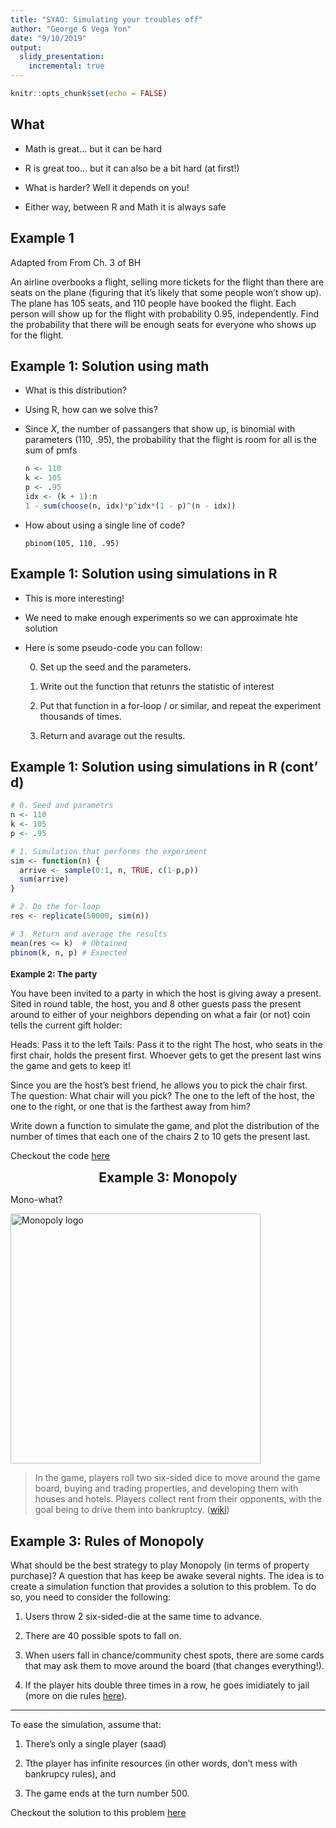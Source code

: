 ```yaml
---
title: "SYAO: Simulating your troubles off"
author: "George G Vega Yon"
date: "9/10/2019"
output:
  slidy_presentation:
    incremental: true
---
```


```r
knitr::opts_chunk$set(echo = FALSE)
```

## What

- Math is great... but it can be hard

- R is great too... but it can also be a bit hard (at first!)

- What is harder? Well it depends on you!

- Either way, between R and Math it is always safe

## Example 1

Adapted from From Ch. 3 of BH

An airline overbooks a flight, selling more tickets for the flight than there
are seats on the plane (figuring that it’s likely that some people won’t show
up). The plane has 105 seats, and 110 people have booked the flight. Each
person will show up for the flight with probability 0.95, independently. Find
the probability that there will be enough seats for everyone who shows up for
the flight.

## Example 1: Solution using math

- What is this distribution?

- Using R, how can we solve this?

- Since $X$, the number of passangers that show up, is binomial with parameters
  (110, .95), the probability that the flight is room for all is the sum of pmfs
  
  ```r
  n <- 110
  k <- 105
  p <- .95
  idx <- (k + 1):n 
  1 - sum(choose(n, idx)*p^idx*(1 - p)^(n - idx))
  ```
- How about using a single line of code?
  
  `pbinom(105, 110, .95)`
  
## Example 1: Solution using simulations in R

- This is more interesting!

- We need to make enough experiments so we can approximate hte solution

- Here is some pseudo-code you can follow:

  0.  Set up the seed and the parameters.

  1.  Write out the function that retunrs the statistic of interest
  
  2.  Put that function in a for-loop / or similar, and repeat the experiment
      thousands of times.
      
  3.  Return and avarage out the results.


## Example 1: Solution using simulations in R (cont' d)

```r
# 0. Seed and parametrs
n <- 110
k <- 105
p <- .95

# 1. Simulation that performs the experiment
sim <- function(n) {
  arrive <- sample(0:1, n, TRUE, c(1-p,p))
  sum(arrive)
}

# 2. Do the for-loop
res <- replicate(50000, sim(n))

# 3. Return and average the results
mean(res <= k)  # Obtained
pbinom(k, n, p) # Expected
```

## Example 2: The party {style="font-size: 10pt"}

You have been invited to a party in which the host is giving away a present. Sited in round table, the host, you and 8 other guests pass the present around to either of your neighbors depending on what a fair (or not) coin tells the current gift holder:

Heads: Pass it to the left
Tails: Pass it to the right
The host, who seats in the first chair, holds the present first. Whoever gets to get the present last wins the game and gets to keep it!

Since you are the host's best friend, he allows you to pick the chair first. The question: What chair will you pick? The one to the left of the host, the one to the right, or one that is the farthest away from him?

Write down a function to simulate the game, and plot the distribution of the number of times that each one of the chairs 2 to 10 gets the present last.

Checkout the code [here](https://github.com/USCbiostats/rbootcamp/blob/983d1f22af1d33f3df159d874080692321d903bf/projects/06-party/party.r)

## Example 3: Monopoly {style="text-align:center; margin:auto"}

Mono-what?

<img src="https://upload.wikimedia.org/wikipedia/en/f/f9/Monopoly_pack_logo.png" style="width:400px;align:text-align:center" alt="Monopoly logo"/>

> In the game, players roll two six-sided dice to move around the game board, buying and trading properties, and developing them with houses and hotels. Players collect rent from their opponents, with the goal being to drive them into bankruptcy. ([wiki](https://en.wikipedia.org/wiki/Monopoly_(game)))

## Example 3: Rules of Monopoly

What should be the best strategy to play Monopoly (in terms of property
purchase)? A question that has keep be awake several nights. The idea is to create
a simulation function that provides a solution to this problem. To do so, you
need to consider the following:

1.  Users throw 2 six-sided-die at the same time to advance.

2.  There are 40 possible spots to fall on.

3.  When users fall in chance/community chest spots, there are some cards
    that may ask them to move around the board (that changes everything!).
    
4.  If the player hits double three times in a row, he goes imidiately to jail
    (more on die rules [here](http://monopoly.wikia.com/wiki/Die)).

---

To ease the simulation, assume that:

1.  There's only a single player (saad)

2.  Tthe player has infinite resources (in other words, don't mess with bankrupcy
    rules), and
    
3.  The game ends at the turn number 500.

Checkout the solution to this problem [here](https://github.com/USCbiostats/rbootcamp/blob/983d1f22af1d33f3df159d874080692321d903bf/projects/04-monopoly-game/monopoly.r)
